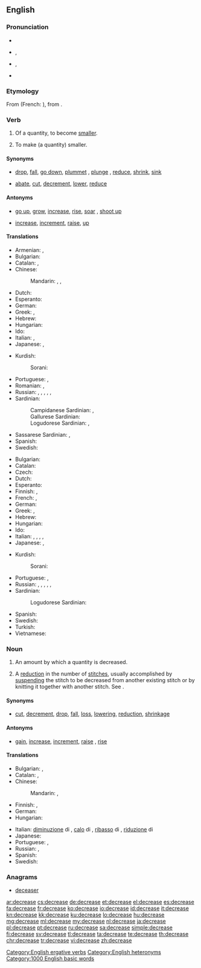 ==English==

===Pronunciation===
* {{audio|En-us-decrease.ogg|Audio (US)}}
* {{a|verb}} {{enPR|dĭkrēs'}}, {{IPA|/dɪˈkɹiːs/}}
* {{a|noun}} {{enPR|dē'krēs}}, {{IPA|/ˈdiːkɹiːs/}}
* {{rhymes|iːs}}

===Etymology===
From {{etyl|fro|en}} {{term|descreistre|lang=fro}} (French: {{term|décroître|lang=fr}}), from {{etyl|la|en}} {{term|decrescere|lang=la}}.

===Verb===
{{en-verb|decreas|ing}}

# {{context|intransitive|lang=en}} Of a quantity, to become [[smaller]].
# {{context|transitive|lang=en}} To make (a quantity) smaller.

====Synonyms====
* {{sense|become smaller}} [[drop]], [[fall]], [[go down]], [[plummet]] {{qualifier|rapidly}}, [[plunge]] {{qualifier|rapidly}}, [[reduce]], [[shrink]], [[sink]]
* {{sense|make smaller}} [[abate]], [[cut]], [[decrement]], [[lower]], [[reduce]]

====Antonyms====
* {{sense|become larger}} [[go up]], [[grow]], [[increase]], [[rise]], [[soar]] {{qualifier|rapidly}}, [[shoot up]] {{qualifier|rapidly}}
* {{sense|make larger}} [[increase]], [[increment]], [[raise]], [[up]] {{qualifier|informal}}

====Translations====
{{trans-top|become smaller}}
* Armenian: {{t|hy|փոքրանալ|tr=p’ok’ranal}}, {{t|hy|պակասել|tr=pakasel}}
* Bulgarian: {{t|bg|намалявам се|tr=namaljávam se}}
* Catalan: {{t+|ca|decréixer}}, {{t+|ca|disminuir}}
* Chinese:
*: Mandarin: {{t+|cmn|減少|sc=Hani}}, {{t+|cmn|减少|tr=jiǎnshǎo|sc=Hani}}, {{t+|cmn|下降|tr=xiàjiàng|sc=Hani}}
* Dutch: {{t+|nl|afnemen}}
* Esperanto: {{t|eo|malpliiĝi}}
* German: {{t+|de|abnehmen}}
* Greek: {{t+|el|μειώνομαι}}, {{t+|el|λιγοστεύω}}
* Hebrew: {{t|he|פחת|tr=pakhát}}
* Hungarian: {{t+|hu|csökken}}
* Ido: {{t+|io|diminutar}}
* Italian: {{t+|it|diminuire}}, {{t+|it|calare}}
* Japanese: {{t+|ja|減少|tr=げんしょうする, genshō suru|alt=減少する|sc=Jpan}}, {{t+|ja|減る|tr=へる, heru|sc=Jpan}}
{{trans-mid}}
* Kurdish:
*: Sorani: {{t|ckb|که‌م کردن|sc=ku-Arab}}
* Portuguese: {{t+|pt|diminuir}}, {{t+|pt|reduzir}}
* Romanian: {{t+|ro|descrește}}, {{t+|ro|scădea}}
* Russian: {{t+|ru|уменьшаться|impf|tr=umenʹšátʹsja|sc=Cyrl}}, {{t+|ru|уменьшиться|pf|tr=uménʹšitʹsja|sc=Cyrl}}, {{t+|ru|снижаться|impf|tr=snižátʹsja|sc=Cyrl}}, {{t+|ru|снизиться|pf|tr=snízitʹsja|sc=Cyrl}}, {{t+|ru|понижаться|impf|tr=ponižátʹsja|sc=Cyrl}}, {{t+|ru|понизиться|pf|tr=ponízitʹsja|sc=Cyrl}}
* Sardinian:
*: Campidanese Sardinian: {{t|sro|calai}}, {{t|sro|menguai}}
*: Gallurese Sardinian: {{t|sdn|affluscià}}
*: Logudorese Sardinian: {{t|src|menguare}}, {{t|src|minimare}}
* Sassarese Sardinian: {{t|sdc|miminà}}, {{t|sdc|abbracà}}
* Spanish: {{t+|es|disminuir}}
* Swedish: {{t+|sv|minska}}
{{trans-bottom}}

{{trans-top|make smaller}}
* Bulgarian: {{t+|bg|намалявам|tr=namaljávam}}
* Catalan: {{t+|ca|disminuir}}
* Czech: {{t|cs|snížit}}
* Dutch: {{t+|nl|verminderen}}
* Esperanto: {{t|eo|malpliigi}}
* Finnish: {{t+|fi|laskea}}, {{t+|fi|vähentää}}
* French: {{t+|fr|diminuer}}, {{t+|fr|réduire}}
* German: {{t+|de|verringern}}
* Greek: {{t+|el|μειώνω}}, {{t+|el|ελαττώνω}}
* Hebrew: {{t|he|הפחית|tr=hifkhít}}
* Hungarian: {{t+|hu|csökkent}}
* Ido: {{t+|io|diminutar}}
* Italian: {{t+|it|diminuire}}, {{t|it|far calare}}, {{t|it|ribassare}}, {{t+|it|ridurre}}, {{t|it|decrementare}}
* Japanese: {{t+|ja|減少|alt=減少させる|tr=げんしょうさせる, genshō saseru|sc=Jpan}}, {{t|ja|減らす|tr=へらす, herasu|sc=Jpan}}
{{trans-mid}}
* Kurdish:
*: Sorani: {{t|ckb|که‌م کردن|sc=ku-Arab}}
* Portuguese: {{t+|pt|diminuir}}, {{t+|pt|reduzir}}
* Russian: {{t+|ru|уменьшать|impf|tr=umenʹšátʹ|sc=Cyrl}}, {{t+|ru|уменьшить|pf|tr=uménʹšitʹ|sc=Cyrl}}, {{t+|ru|понижать|impf|tr=ponižátʹ|sc=Cyrl}}, {{t+|ru|понизить|pf|tr=ponízitʹ|sc=Cyrl}}, {{t+|ru|снижать|impf|tr=snižátʹ|sc=Cyrl}}, {{t+|ru|снизить|pf|tr=snízitʹ|sc=Cyrl}}
* Sardinian:
*: Logudorese Sardinian: {{t|src|mèngua}}
* Spanish: {{t+|es|disminuir}}
* Swedish: {{t+|sv|minska}}
* Turkish: {{t+|tr|azaltmak}}
* Vietnamese: {{t+|vi|hạ}}
{{trans-bottom}}

===Noun===
{{en-noun}}

# An amount by which a quantity is decreased.
# {{context|knitting|lang=en}} A [[reduction]] in the number of [[stitch]]es, usually accomplished by [[suspend]]ing the stitch to be decreased from another existing stitch or by knitting it together with another stitch. See {{w|Decrease (knitting)}}.

====Synonyms====
* {{sense|amount by which a quantity is decreased}} [[cut]], [[decrement]], [[drop]], [[fall]], [[loss]], [[lowering]], [[reduction]], [[shrinkage]]

====Antonyms====
* {{sense|amount by which a quantity is decreased}} [[gain]], [[increase]], [[increment]], [[raise]] {{qualifier|US, of pay}}, [[rise]]

====Translations====
{{trans-top|amount of decrease}}
* Bulgarian: {{t+|bg|намаляване|n}}, {{t+|bg|намаление|n}}
* Catalan: {{t|ca|disminució|f}}, {{t|ca|decreixença|f}}
* Chinese:
*: Mandarin: {{t+|cmn|減少|sc=Hani}}, {{t+|cmn|减少|tr=jiǎnshǎo|sc=Hani}}
* Finnish: {{t+|fi|lasku}}, {{t|fi|vähenemä}}
* German: {{t+|de|Verringerung|f}}
* Hungarian: {{t+|hu|csökkenés}}
{{trans-mid}}
* Italian: [[diminuzione]] di {{g|f}}, [[calo]] di {{g|m}}, [[ribasso]] di {{g|m}}, [[riduzione]] di {{g|f}}
* Japanese: {{t+|ja|減少|tr=げんしょう, genshō|sc=Jpan}}
* Portuguese: {{t+|pt|redução|f}}, {{t+|pt|diminuição|f}}
* Russian: {{t+|ru|уменьшение|n|tr=umenʹšénije|sc=Cyrl}}, {{t+|ru|снижение|n|tr=snižénije|sc=Cyrl}}
* Spanish: {{t+|es|disminución|f}}
* Swedish: {{t+|sv|minskning|c}}
{{trans-bottom}}

===Anagrams===
* [[deceaser#English|deceaser]]

[[Category:English ergative verbs]]
[[Category:English heteronyms]]

[[Category:1000 English basic words]]
[[ar:decrease]]
[[cs:decrease]]
[[de:decrease]]
[[et:decrease]]
[[el:decrease]]
[[es:decrease]]
[[fa:decrease]]
[[fr:decrease]]
[[ko:decrease]]
[[io:decrease]]
[[id:decrease]]
[[it:decrease]]
[[kn:decrease]]
[[kk:decrease]]
[[ku:decrease]]
[[lo:decrease]]
[[hu:decrease]]
[[mg:decrease]]
[[ml:decrease]]
[[my:decrease]]
[[nl:decrease]]
[[ja:decrease]]
[[pl:decrease]]
[[pt:decrease]]
[[ru:decrease]]
[[sa:decrease]]
[[simple:decrease]]
[[fi:decrease]]
[[sv:decrease]]
[[tl:decrease]]
[[ta:decrease]]
[[te:decrease]]
[[th:decrease]]
[[chr:decrease]]
[[tr:decrease]]
[[vi:decrease]]
[[zh:decrease]]